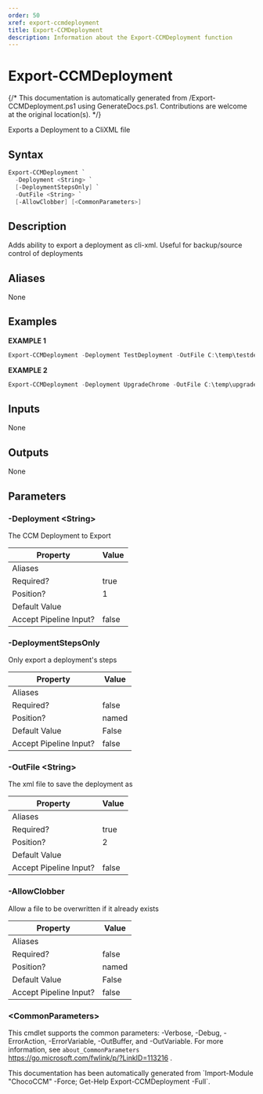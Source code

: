 ```yaml
---
order: 50
xref: export-ccmdeployment
title: Export-CCMDeployment
description: Information about the Export-CCMDeployment function
---
```


# Export-CCMDeployment

{/* This documentation is automatically generated from /Export-CCMDeployment.ps1 using GenerateDocs.ps1. Contributions are welcome at the original location(s). */}

Exports a Deployment to a CliXML file

## Syntax

```powershell
Export-CCMDeployment `
  -Deployment <String> `
  [-DeploymentStepsOnly] `
  -OutFile <String> `
  [-AllowClobber] [<CommonParameters>]
```

## Description

Adds ability to export a deployment as cli-xml. Useful for backup/source control of deployments


## Aliases

None

## Examples

 **EXAMPLE 1**

```powershell
Export-CCMDeployment -Deployment TestDeployment -OutFile C:\temp\testdeployment.xml

```

**EXAMPLE 2**

```powershell
Export-CCMDeployment -Deployment UpgradeChrome -OutFile C:\temp\upgradechrome_ccmdeployment.xml -AllowClobber

```

## Inputs

None

## Outputs

None

## Parameters

###  -Deployment &lt;String&gt;
The CCM Deployment to Export

Property               | Value
---------------------- | -----
Aliases                |
Required?              | true
Position?              | 1
Default Value          |
Accept Pipeline Input? | false

###  -DeploymentStepsOnly
Only export a deployment's steps

Property               | Value
---------------------- | -----
Aliases                |
Required?              | false
Position?              | named
Default Value          | False
Accept Pipeline Input? | false

###  -OutFile &lt;String&gt;
The xml file to save the deployment as

Property               | Value
---------------------- | -----
Aliases                |
Required?              | true
Position?              | 2
Default Value          |
Accept Pipeline Input? | false

###  -AllowClobber
Allow a file to be overwritten if it already exists

Property               | Value
---------------------- | -----
Aliases                |
Required?              | false
Position?              | named
Default Value          | False
Accept Pipeline Input? | false

### &lt;CommonParameters&gt;

This cmdlet supports the common parameters: -Verbose, -Debug, -ErrorAction, -ErrorVariable, -OutBuffer, and -OutVariable. For more information, see `about_CommonParameters` https://go.microsoft.com/fwlink/p/?LinkID=113216 .



<Xref title="Function Reference" value="chococcm-functions" />

<Callout type="info">
    This documentation has been automatically generated from `Import-Module "ChocoCCM" -Force; Get-Help Export-CCMDeployment -Full`.
</Callout>